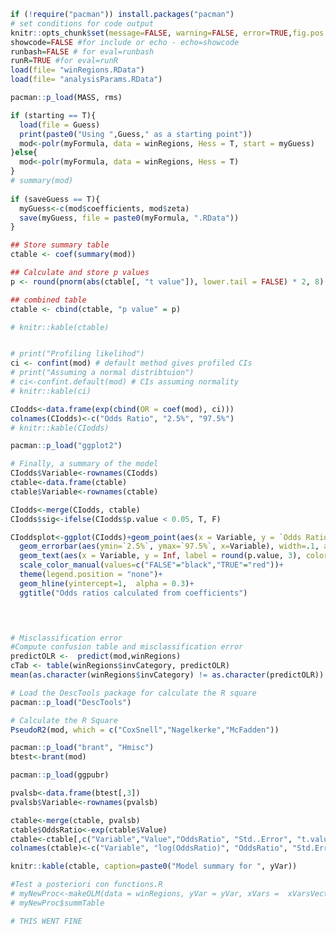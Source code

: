 <!--
---
 title: "Ordinal logistic model on large windows data - chapter 3"
 author: "Ruth Gómez Graciani"
 output:
   pdf_document: default
 header-includes:
  \usepackage{float}
  \floatplacement{figure}{H}
---
-->

```r
if (!require("pacman")) install.packages("pacman")
# set conditions for code output
knitr::opts_chunk$set(message=FALSE, warning=FALSE, error=TRUE,fig.pos = "!H")
showcode=FALSE #for include or echo - echo=showcode 
runbash=FALSE # for eval=runbash
runR=TRUE #for eval=runR
load(file= "winRegions.RData")
load(file= "analysisParams.RData")
```


<!-- Model fitting -->
```r
pacman::p_load(MASS, rms)

if (starting == T){
  load(file = Guess)
  print(paste0("Using ",Guess," as a starting point"))
  mod<-polr(myFormula, data = winRegions, Hess = T, start = myGuess)
}else{
  mod<-polr(myFormula, data = winRegions, Hess = T)
}
# summary(mod)
  
if (saveGuess == T){
  myGuess<-c(mod$coefficients, mod$zeta)
  save(myGuess, file = paste0(myFormula, ".RData"))
}

```

<!-- Pvalue calculation -ctable -->
```r
## Store summary table
ctable <- coef(summary(mod))

## Calculate and store p values
p <- round(pnorm(abs(ctable[, "t value"]), lower.tail = FALSE) * 2, 8)

## combined table
ctable <- cbind(ctable, "p value" = p)

# knitr::kable(ctable)



```

<!-- Confidence interval calculation -->
```r
# print("Profiling likelihod")
ci <- confint(mod) # default method gives profiled CIs
# print("Assuming a normal distribtuion")
# ci<-confint.default(mod) # CIs assuming normality
# knitr::kable(ci)
```

<!-- Confidence interval for Odds ratios -->
```r
CIodds<-data.frame(exp(cbind(OR = coef(mod), ci)))
colnames(CIodds)<-c("Odds Ratio", "2.5%", "97.5%")
# knitr::kable(CIodds)
```

<!-- Plot cor Confidence Inteval Odds ratios - CIoddsplot -->
```r
pacman::p_load("ggplot2")

# Finally, a summary of the model
CIodds$Variable<-rownames(CIodds)
ctable<-data.frame(ctable)
ctable$Variable<-rownames(ctable)

CIodds<-merge(CIodds, ctable)
CIodds$sig<-ifelse(CIodds$p.value < 0.05, T, F)

CIoddsplot<-ggplot(CIodds)+geom_point(aes(x = Variable, y = `Odds Ratio`) )+
  geom_errorbar(aes(ymin=`2.5%`, ymax=`97.5%`, x=Variable), width=.1, alpha = 0.5)+
  geom_text(aes(x = Variable, y = Inf, label = round(p.value, 3), color = sig), vjust = 1.5, size = 3)+
  scale_color_manual(values=c("FALSE"="black","TRUE"="red"))+
  theme(legend.position = "none")+
  geom_hline(yintercept=1,  alpha = 0.3)+
  ggtitle("Odds ratios calculated from coefficients")


  
```

<!-- Misclassification / Goodness of fit -->
```r

# Misclassification error
#Compute confusion table and misclassification error
predictOLR <-  predict(mod,winRegions) 
cTab <- table(winRegions$invCategory, predictOLR)
mean(as.character(winRegions$invCategory) != as.character(predictOLR))

# Load the DescTools package for calculate the R square
pacman::p_load("DescTools")

# Calculate the R Square
PseudoR2(mod, which = c("CoxSnell","Nagelkerke","McFadden"))
```

<!-- Proportional odds / Brant Test - btest-->
```r
pacman::p_load("brant", "Hmisc")
btest<-brant(mod)
```



```r
pacman::p_load(ggpubr)

pvalsb<-data.frame(btest[,3])
pvalsb$Variable<-rownames(pvalsb)

ctable<-merge(ctable, pvalsb)
ctable$OddsRatio<-exp(ctable$Value)
ctable<-ctable[,c("Variable","Value","OddsRatio", "Std..Error", "t.value", "p.value", "btest...3.")]
colnames(ctable)<-c("Variable", "log(OddsRatio)", "OddsRatio", "Std.Error", "t.value", "p.value", "Brant p.value")

knitr::kable(ctable, caption=paste0("Model summary for ", yVar))


```
```r

#Test a posteriori con functions.R
# myNewProc<-makeOLM(data = winRegions, yVar = yVar, xVars =  xVarsVector)
# myNewProc$summTable

# THIS WENT FINE
```


